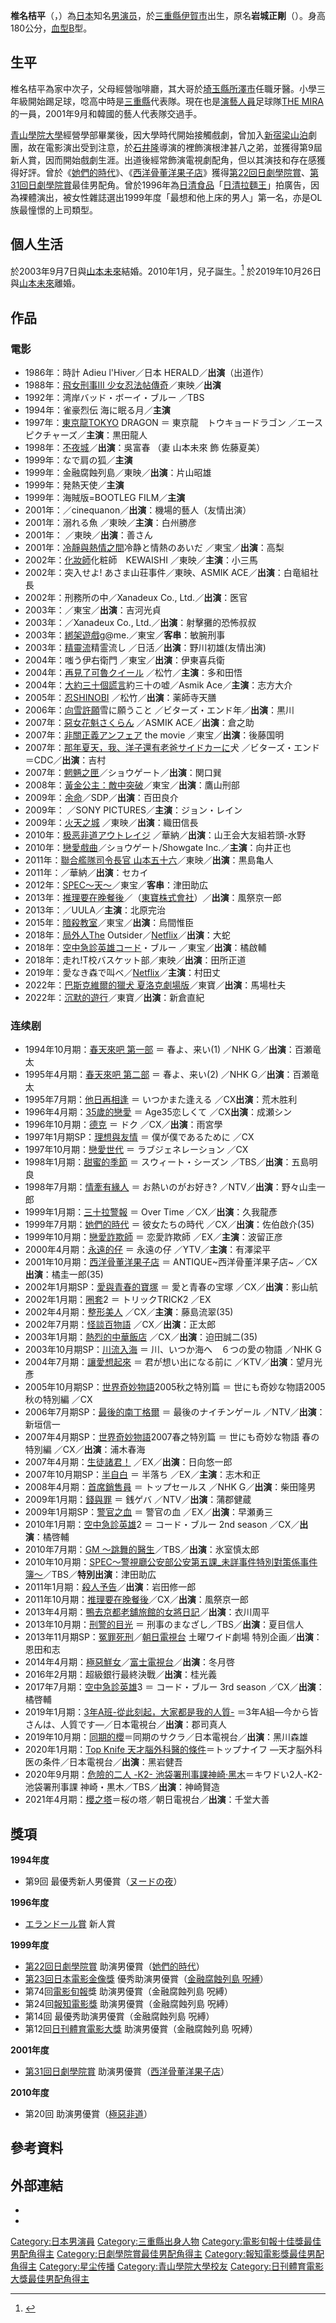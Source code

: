 {{noteTA
|G1=JP Show
}}
{{藝人
| 姓名 = 椎名桔平
| 類型 = 男演員
| 圖片 = 
| 圖片尺寸 = 
| 圖片簡介 = 
| 原名 = {{lang|ja|岩城 正剛}}
| 外文名 = {{lang|ja|椎名 桔平}}
| 外文 = ja
| 羅馬拼音 = Shiina Kippei
| 英文名 =
| 綽號 = 
| 國籍 ={{JPN}}
| 民族 =
| 籍貫 =
| 出生日期 = {{birth_date_and_age|1964|7|14}}
| 出生地點 = {{flag|JPN|1964}}[[三重縣|三重縣]][[伊賀市|伊賀市]]
| 配偶 = {{marriage|[[山本未來|山本未來]]|2003|2019}}<ref>[http://www.epochtimes.com/b5/4/6/11/n565567.htm 椎名桔平迎娶嬌妻　岳父山本寬齋親做嫁衣]</ref>
| 兒女 = 1子（{{birth year and age|2010|1|}}）
| 逝世日期 =  
| 逝世地點 = 
| 職業 = [[演員|演員]]
| 語言 = [[日語|日語]]
| 教育程度 = [[青山學院大學|青山學院大學]]經營學部
| 音樂類型 = 
| 演奏樂器 = 
| 出身地 = 
| 出道作 = [[裸之夜|裸之夜]]
| 出道日期 = {{start date and age|1986}}
| 代表作 = 
| 活躍年代 = 1986年至今
| 唱片公司 = 
| 經紀公司 = [[Stardust_Promotion|Stardust Promotion]]
| 網站 = {{Official|https://www.stardust.co.jp/sp/profile/shiinakippei.html}}
| 相關團體 = 
| 獎項 = 
| IMDb = 0793404
}}
{{japanese|japanese=椎名 桔平|kana=しいな きっぺい|romaji=Shiina Kippei}}

'''椎名桔平'''（{{jpn|j=椎名 桔平|hg=しいな きっぺい|rm=Shiina Kippei}}，{{bd|1964年|7月14日}}）為[[日本|日本]]知名[[男演员|男演员]]，於[[三重縣|三重縣]][[伊賀市|伊賀市]]出生，原名'''岩城正剛'''（{{jpn|j=岩城 正剛|hg=いわき まさよし|rm=Iwaki Masayoshi}}）。身高180公分，[[血型|血型]]B型。

==生平==
椎名桔平為家中次子，父母經營咖啡廳，其大哥於[[埼玉縣|埼玉縣]][[所澤市|所澤市]]任職牙醫。小學三年級開始踢足球，唸高中時是[[三重縣|三重縣]]代表隊。現在也是[[演藝人員|演藝人員]]足球隊[[THE_MIRA|THE MIRA]]的一員，2001年9月和韓國的藝人代表隊交過手。

[[青山學院大學|青山學院大學]]經營學部畢業後，因大學時代開始接觸戲劇，曾加入[[新宿|新宿]][[梁山泊|梁山泊]]劇團，故在電影演出受到注意，於[[石井隆|石井隆]]導演的{{link-ja|裸之夜|ヌードの夜}}裡飾演根津甚八之弟，並獲得第9屆{{link-ja|高崎電影節|高崎映画祭}}新人賞，因而開始戲劇生涯。出道後經常飾演電視劇配角，但以其演技和存在感獲得好評。曾於《[[她們的時代|她們的時代]]》、《[[西洋骨董洋菓子店_(電視劇)|西洋骨董洋果子店]]》獲得[[第22回日劇學院賞|第22回日劇學院賞]]、[[第31回日劇學院賞|第31回日劇學院賞]]最佳男配角。曾於1996年為[[日清食品|日清食品]]「[[日清拉麵王|日清拉麵王]]」拍廣告，因為裸體演出，被女性雜誌選出1999年度「最想和他上床的男人」第一名，亦是OL族最憧憬的上司類型。

==個人生活==
於2003年9月7日與[[山本未來|山本未來]]結婚。2010年1月，兒子誕生。<ref>{{Cite web |url=http://beauty.oricon.co.jp/trend-culture/trend/news/72547/full/ |title=椎名桔平・山本未來夫妻に第1子の長男誕生 |access-date=2014-11-12 |archive-date=2014-11-11 |archive-url=https://web.archive.org/web/20141111110704/http://beauty.oricon.co.jp/trend-culture/trend/news/72547/full/ |dead-url=no }}</ref>
於2019年10月26日與[[山本未來|山本未來]]離婚。

==作品==
===電影===
*1986年：時計 Adieu l'Hiver／日本 HERALD／'''出演'''（出道作）
*1988年：[[飛女刑事III_少女忍法帖傳奇|飛女刑事III 少女忍法帖傳奇]]／東映／'''出演'''
*1992年：湾岸バッド・ボーイ・ブルー ／TBS
*1994年：雀豪烈伝 海に眠る月／'''主演'''
*1997年：[[東京龍|東京龍]]TOKYO DRAGON ＝ 東京龍　トウキョードラゴン ／エース ピクチャーズ／'''主演'''：黒田龍人
*1998年：[[不夜城_(小說)|不夜城]]／'''出演'''：吳富春 （妻 山本未來 飾 佐藤夏美）
*1999年：なで肩の狐／'''主演'''
*1999年：金融腐蝕列島／東映／'''出演'''：片山昭雄
*1999年：発熱天使／'''主演'''
*1999年：海賊版=BOOTLEG FILM／'''主演'''
*2001年：{{link-ja|風花|風花 (2001年の映画)}}／cinequanon／'''出演'''：機場的藝人（友情出演）
*2001年：溺れる魚 ／東映／'''主演'''：白州勝彦
*2001年：{{lj|RED SHADOW 赤影}} ／東映／'''出演'''：善さん
*2001年：[[冷靜與熱情之間|冷靜與熱情之間]]冷静と情熱のあいだ ／東宝／'''出演'''：高梨
*2002年：[[化妝師|化妝師]]化粧師　KEWAISHI ／東映／'''主演'''：小三馬
*2002年：突入せよ! あさま山荘事件／東映、ASMIK ACE／'''出演'''：白竜組社長
*2002年：刑務所の中／Xanadeux Co., Ltd.／'''出演'''：医官
*2003年：{{link-ja|SPY SORGE|スパイ・ゾルゲ}}／東宝／'''出演'''：吉河光貞
*2003年：{{link-ja|花|花 (映画)}}／Xanadeux Co., Ltd.／'''出演'''：射擊攤的恐怖叔叔
*2003年：[[綁架遊戲#電影|綁架遊戲]]g@me.／東宝／'''客串'''：敏腕刑事
*2003年：[[精靈流|精靈流]]精霊流し ／日活／'''出演'''：野川初雄(友情出演)
*2004年：嗤う伊右衛門 ／東宝／'''出演'''：伊東喜兵衛
*2004年：[[导盲犬小Q|再見了可魯]]クイール ／松竹／'''主演'''：多和田悟
*2004年：[[大約三十個謊言|大約三十個謊言]]約三十の嘘／Asmik Ace／'''主演'''：志方大介
*2005年：[[忍|忍]]SHINOBI ／松竹／'''出演'''：薬師寺天膳
*2006年：[[向雪許願|向雪許願]]雪に願うこと ／ビターズ・エンド年／'''出演'''：黒川
*2007年：[[惡女花魁|惡女花魁]]さくらん ／ASMIK ACE／'''出演'''：倉之助
*2007年：[[非關正義|非關正義]]アンフェア the movie ／東宝／'''出演'''：後藤国明
*2007年：[[那年夏天，我、洋子還有老爸|那年夏天，我、洋子還有老爸]]サイドカーに犬 ／ビターズ・エンド＝CDC／'''出演'''：吉村
*2007年：[[魍魎之匣|魍魎之匣]]／ショウゲート／'''出演'''：関口巽
*2008年：[[戰國英豪|黃金公主：敵中突破]]／東宝／'''出演'''：鷹山刑部
*2009年：[[余命|余命]]／SDP／'''出演'''：百田良介
*2009年：{{link-ja|雨落 レイン・フォール|レイン・フォール/雨の牙}} ／SONY PICTURES／'''主演'''：ジョン・レイン
*2009年：[[火天之城|火天之城]] ／東映／'''出演'''：織田信長
*2010年：[[极恶非道|极恶非道]]アウトレイジ ／華納／'''出演'''：山王会大友組若頭-水野
*2010年：[[戀愛戲曲|戀愛戲曲]]／ショウゲート/Showgate Inc.／'''主演'''：向井正也
*2011年：[[聯合艦隊司令長官_山本五十六|聯合艦隊司令長官 山本五十六]]／東映／'''出演'''：黒島亀人
*2011年：{{link-ja|特警七人組|ワイルド7#映画版}}／華納／'''出演'''：セカイ 
*2012年：[[SPEC～天～|SPEC～天～]]／東宝／'''客串'''：津田助広
*2013年：[[推理要在晚餐後_(電視劇)|推理要在晚餐後]]／（[[東寶株式會社|東寶株式會社]]）／'''出演'''：風祭京一郎
*2013年：{{link-ja|RETURN HARD VERSION|リターン (映画)}}／UULA／'''主演'''：北原完治
*2015年：[[暗殺教室#真人電影|暗殺教室]]／東宝／'''出演'''：烏間惟臣
*2018年：[[局外人_(2018電影)|局外人]]The Outsider／[[Netflix|Netflix]]／'''出演'''：大蛇
*2018年：[[空中急診英雄#電影|空中急診英雄]]コード・ブルー ／東宝／'''出演'''：橘啟輔
*2018年：走れ!T校バスケット部／東映／'''出演'''：田所正道
*2019年：愛なき森で叫べ／[[Netflix|Netflix]]／'''主演'''：村田丈
*2022年：[[巴斯克維爾的獵犬_夏洛克劇場版|巴斯克維爾的獵犬 夏洛克劇場版]]／東寶／'''出演'''：馬場杜夫
*2022年：[[沉默的遊行#電影|沉默的遊行]]／東寶／'''出演'''：新倉直紀

===连续剧===
*1994年10月期：[[春天來吧_第一部|春天來吧 第一部]] ＝ 春よ、来い(1) ／NHK G／'''出演'''：百瀬竜太
*1995年4月期：[[春天來吧_第二部|春天來吧 第二部]] ＝ 春よ、来い(2) ／NHK G／'''出演'''：百瀬竜太
*1995年7月期：[[他日再相逢|他日再相逢]] ＝ いつかまた逢える ／CX'''出演'''：荒木胜利
*1996年4月期：[[35歲的戀愛|35歲的戀愛]] ＝ Age35恋しくて ／CX'''出演'''：成瀬シン
*1996年10月期：[[德克|德克]] ＝ ドク ／CX／'''出演'''：雨宮學
*1997年1月期SP：[[理想與友情|理想與友情]] ＝ 僕が僕であるために ／CX
*1997年10月期：[[戀愛世代|戀愛世代]] ＝ ラブジェネレーション ／CX
*1998年1月期：[[甜蜜的季節|甜蜜的季節]] ＝ スウィート・シーズン ／TBS／'''出演'''：五島明良
*1998年7月期：[[情牽有緣人|情牽有緣人]] ＝ お熱いのがお好き? ／NTV／'''出演'''：野々山圭一郎
*1999年1月期：[[三十拉警報|三十拉警報]] ＝ Over Time ／CX／'''出演'''：久我龍彥
*1999年7月期：[[她們的時代|她們的時代]] ＝ 彼女たちの時代 ／CX／'''出演'''：佐伯啟介(35)
*1999年10月期：[[戀愛詐欺師|戀愛詐欺師]] ＝ 恋愛詐欺師 ／EX／'''主演'''：波留正彦
*2000年4月期：[[永遠的仔|永遠的仔]] ＝ 永遠の仔 ／YTV／'''主演'''：有澤梁平
*2001年10月期：[[西洋骨董洋菓子店_(電視劇)|西洋骨董洋果子店]] ＝ ANTIQUE~西洋骨董洋果子店~ ／CX'''出演'''：橘圭一郎(35)
*2002年1月期SP：[[愛與青春的寶塚|愛與青春的寶塚]] ＝ 愛と青春の宝塚 ／CX／'''出演'''：影山航
*2002年1月期：[[圈套_(電視劇)|圈套]]2 ＝ トリックTRICK2 ／EX
*2002年4月期：[[整形美人|整形美人]] ／CX／'''主演'''：藤島流翠(35)
*2002年7月期：[[怪談百物語|怪談百物語]] ／CX／'''出演'''：正太郎
*2003年1月期：[[熱烈的中華飯店|熱烈的中華飯店]] ／CX／'''出演'''：迫田誠二(35)
*2003年10月期SP：[[川流入海|川流入海]] ＝ 川、いつか海へ　６つの愛の物語 ／NHK G
*2004年7月期：[[讓愛想起來|讓愛想起來]] ＝ 君が想い出になる前に ／KTV／'''出演'''：望月光彥
*2005年10月期SP：[[世界奇妙物語|世界奇妙物語]]2005秋之特別篇 ＝ 世にも奇妙な物語2005秋の特別編 ／CX
*2006年7月期SP：[[最後的南丁格爾|最後的南丁格爾]] ＝ 最後のナイチンゲール ／NTV／'''出演'''：新垣信一
*2007年4月期SP：[[世界奇妙物語|世界奇妙物語]]2007春之特別篇 ＝ 世にも奇妙な物語 春の特別編 ／CX／'''出演'''：浦木春海
*2007年4月期：[[生徒諸君！|生徒諸君！]] ／EX／'''出演'''：日向悠一郎
*2007年10月期SP：[[半自白|半自白]] ＝ 半落ち ／EX／'''主演'''：志木和正
*2008年4月期：[[首席銷售員|首席銷售員]] ＝ トップセールス ／NHK G／'''出演'''：柴田隆男
*2009年1月期：[[錢與罪|錢與罪]] ＝ 銭ゲバ ／NTV／'''出演'''：蒲郡健蔵
*2009年1月期SP：[[警官之血|警官之血]] ＝ 警官の血 ／EX／'''出演'''：早瀬勇三
*2010年1月期：[[空中急診英雄|空中急診英雄]]2 ＝ コード・ブルー 2nd season ／CX／'''出演'''：橘啓輔
*2010年7月期：[[GM_～跳舞的醫生|GM ～跳舞的醫生]]／TBS／'''出演'''：氷室慎太郎
*2010年10月期：[[SPEC～警視廳公安部公安第五課_未詳事件特別對策係事件簿～|SPEC～警視廳公安部公安第五課_未詳事件特別對策係事件簿～]]／TBS／'''特別出演'''：津田助広
*2011年1月期：[[殺人予告|殺人予告]]／'''出演'''：岩田修一郎
*2011年10月期：[[推理要在晚餐後|推理要在晚餐後]]／CX／'''出演'''：風祭京一郎
*2013年4月期：[[鴨去京都|鴨去京都老舖旅館的女將日記]]／'''出演'''：衣川周平
*2013年10月期：[[刑警的目光|刑警的目光]] ＝ 刑事のまなざし／TBS／'''出演'''：夏目信人
*2013年11月期SP：[[冤罪死刑|冤罪死刑]]／[[テレビ朝日|朝日電視台]] 土曜ワイド劇場 特別企画／'''出演'''：恩田和志
*2014年4月期：[[極惡鮮女|極惡鮮女]]／[[富士電視台|富士電視台]]／'''出演'''：冬月啓
*2016年2月期：超級銀行最終決戰／'''出演'''：桂光義
*2017年7月期：[[空中急診英雄|空中急診英雄]]3 ＝ コード・ブルー 3rd season ／CX／'''出演'''：橘啓輔
*2019年1月期：[[3年A班-從此刻起，大家都是我的人質-|3年A班-從此刻起，大家都是我的人質-]] ＝3年A組―今から皆さんは、人質です―／日本電視台／'''出演'''：郡司真人
*2019年10月期：[[同期的櫻|同期的櫻]]＝同期のサクラ／日本電視台／'''出演'''：黑川森雄
*2020年1月期：[[Top_Knife_天才腦外科醫的條件|Top Knife 天才腦外科醫的條件]]＝トップナイフ ―天才脳外科医の条件／日本電視台／'''出演'''：黑岩健吾
*2020年9月期：[[K2_池袋署刑事課_神崎·黑木|危險的二人 -K2- 池袋署刑事課神崎·黑木]]＝キワドい2人-K2-池袋署刑事課 神崎・黒木／TBS／'''出演'''：神崎賢造
*2021年4月期：[[櫻之塔|櫻之塔]]＝桜の塔／朝日電視台／'''出演'''：千堂大善

== 獎項 ==
'''1994年度'''
*第9回{{link-ja|高崎電影節|高崎映画祭}} 最優秀新人男優賞（[[ヌードの夜|ヌードの夜]]）
'''1996年度'''
*[[エランドール賞|エランドール賞]] 新人賞
'''1999年度'''
*[[第22回日劇學院賞|第22回日劇學院賞]] 助演男優賞（[[她們的時代|她們的時代]]）
*[[第23回日本電影金像獎|第23回日本電影金像獎]] 優秀助演男優賞（[[金融腐蝕列島_呪縛|金融腐蝕列島 呪縛]]）
*第74回[[電影旬報|電影旬報]]獎 助演男優賞（金融腐蝕列島 呪縛）
*第24回[[報知電影獎|報知電影獎]] 助演男優賞（金融腐蝕列島 呪縛）
*第14回{{link-ja|高崎電影節|高崎映画祭}} 最優秀助演男優賞（金融腐蝕列島 呪縛）
*第12回[[日刊體育電影大獎|日刊體育電影大獎]] 助演男優賞（金融腐蝕列島 呪縛）
'''2001年度'''
*[[第31回日劇學院賞|第31回日劇學院賞]] 助演男優賞（[[西洋骨董洋菓子店_(電視劇)|西洋骨董洋果子店]]）
'''2010年度'''
*第20回{{link-ja|東京體育電影大獎|東京スポーツ映画大賞}} 助演男優賞（[[極惡非道|極惡非道]]）

== 參考資料 ==
{{reflist}}

==外部連結==
* {{instagram|kippeishiina|椎名桔平}}
*{{IMDb name|0793404}}

{{日刊體育電影大獎最佳男配角獎}}
{{報知電影獎最佳男配角}}
{{電影旬報十佳獎最佳男配角}}
{{日劇學院賞最佳男配角}}

{{Stardust Promotion}}
{{Normdaten}}
{{DEFAULTSORT:Kippei Shiina}}
[[Category:日本男演員|Category:日本男演員]]
[[Category:三重縣出身人物|Category:三重縣出身人物]]
[[Category:電影旬報十佳獎最佳男配角得主|Category:電影旬報十佳獎最佳男配角得主]]
[[Category:日劇學院賞最佳男配角得主|Category:日劇學院賞最佳男配角得主]]
[[Category:報知電影獎最佳男配角得主|Category:報知電影獎最佳男配角得主]]
[[Category:星尘传播|Category:星尘传播]]
[[Category:青山學院大學校友|Category:青山學院大學校友]]
[[Category:日刊體育電影大獎最佳男配角得主|Category:日刊體育電影大獎最佳男配角得主]]